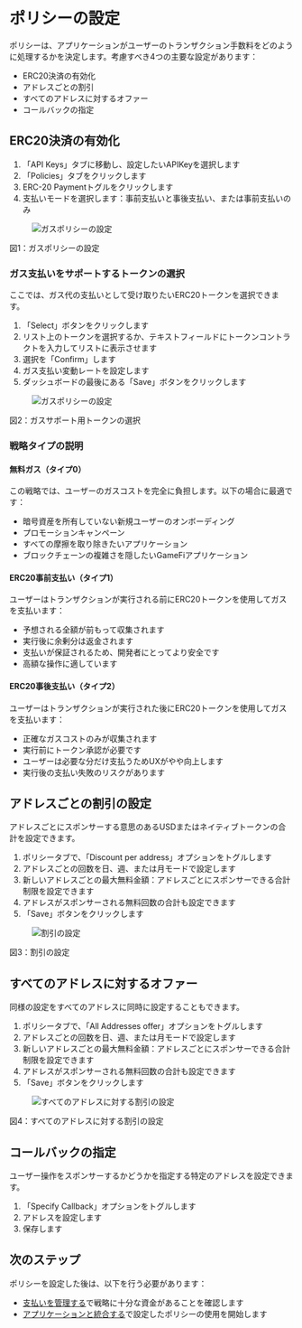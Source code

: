 
# ポリシーの設定

ポリシーは、アプリケーションがユーザーのトランザクション手数料をどのように処理するかを決定します。考慮すべき4つの主要な設定があります：

- ERC20決済の有効化
- アドレスごとの割引
- すべてのアドレスに対するオファー
- コールバックの指定

## ERC20決済の有効化

1. 「API Keys」タブに移動し、設定したいAPIKeyを選択します
2. 「Policies」タブをクリックします
3. ERC-20 Paymentトグルをクリックします
4. 支払いモードを選択します：事前支払いと事後支払い、または事前支払いのみ

<div className="mt-8 mb-8">
  <figure className="text-center">
    <img 
      src="/assets/aaPlatform/gifs/erc20.gif" 
      alt="ガスポリシーの設定"
      className="mx-auto rounded-lg shadow-md"
    />
  </figure>
  <figcaption className="mt-2 text-sm italic text-gray-600 text-center">
      図1：ガスポリシーの設定
  </figcaption>
</div>

### ガス支払いをサポートするトークンの選択
ここでは、ガス代の支払いとして受け取りたいERC20トークンを選択できます。

1. 「Select」ボタンをクリックします
2. リスト上のトークンを選択するか、テキストフィールドにトークンコントラクトを入力してリストに表示させます
3. 選択を「Confirm」します
4. ガス支払い変動レートを設定します
5. ダッシュボードの最後にある「Save」ボタンをクリックします

<div className="mt-8 mb-8">
  <figure className="text-center">
    <img 
      src="/assets/aaPlatform/gifs/erc20config.gif" 
      alt="ガスポリシーの設定"
      className="mx-auto rounded-lg shadow-md"
    />
  </figure>
  <figcaption className="mt-2 text-sm italic text-gray-600 text-center">
      図2：ガスサポート用トークンの選択
  </figcaption>
</div>

### 戦略タイプの説明

#### 無料ガス（タイプ0）

この戦略では、ユーザーのガスコストを完全に負担します。以下の場合に最適です：
- 暗号資産を所有していない新規ユーザーのオンボーディング
- プロモーションキャンペーン
- すべての摩擦を取り除きたいアプリケーション
- ブロックチェーンの複雑さを隠したいGameFiアプリケーション

#### ERC20事前支払い（タイプ1）

ユーザーはトランザクションが実行される前にERC20トークンを使用してガスを支払います：
- 予想される全額が前もって収集されます
- 実行後に余剰分は返金されます
- 支払いが保証されるため、開発者にとってより安全です
- 高額な操作に適しています

#### ERC20事後支払い（タイプ2）

ユーザーはトランザクションが実行された後にERC20トークンを使用してガスを支払います：
- 正確なガスコストのみが収集されます
- 実行前にトークン承認が必要です
- ユーザーは必要な分だけ支払うためUXがやや向上します
- 実行後の支払い失敗のリスクがあります

## アドレスごとの割引の設定

アドレスごとにスポンサーする意思のあるUSDまたはネイティブトークンの合計を設定できます。

1. ポリシータブで、「Discount per address」オプションをトグルします
2. アドレスごとの回数を日、週、または月モードで設定します
3. 新しいアドレスごとの最大無料金額：アドレスごとにスポンサーできる合計制限を設定できます
4. アドレスがスポンサーされる無料回数の合計も設定できます
5. 「Save」ボタンをクリックします

<div className="mt-8 mb-8">
  <figure className="text-center">
    <img 
      src="/assets/aaPlatform/gifs/discount.gif" 
      alt="割引の設定"
      className="mx-auto rounded-lg shadow-md"
    />
  </figure>
  <figcaption className="mt-2 text-sm italic text-gray-600 text-center">
      図3：割引の設定
  </figcaption>
</div>

## すべてのアドレスに対するオファー

同様の設定をすべてのアドレスに同時に設定することもできます。

1. ポリシータブで、「All Addresses offer」オプションをトグルします
2. アドレスごとの回数を日、週、または月モードで設定します
3. 新しいアドレスごとの最大無料金額：アドレスごとにスポンサーできる合計制限を設定できます
4. アドレスがスポンサーされる無料回数の合計も設定できます
5. 「Save」ボタンをクリックします

<div className="mt-8 mb-8">
  <figure className="text-center">
    <img 
      src="/assets/aaPlatform/gifs/alldiscount.gif" 
      alt="すべてのアドレスに対する割引の設定"
      className="mx-auto rounded-lg shadow-md"
    />
  </figure>
  <figcaption className="mt-2 text-sm italic text-gray-600 text-center">
      図4：すべてのアドレスに対する割引の設定
  </figcaption>
</div>

## コールバックの指定

ユーザー操作をスポンサーするかどうかを指定する特定のアドレスを設定できます。

1. 「Specify Callback」オプションをトグルします
2. アドレスを設定します
3. 保存します

## 次のステップ

ポリシーを設定した後は、以下を行う必要があります：
- [支払いを管理する](/ja/developer-tools/aa-platform/payment-management)で戦略に十分な資金があることを確認します
- [アプリケーションと統合する](/ja/developer-tools/aa-platform/integration-and-best-practices)で設定したポリシーの使用を開始します

<PageFeedback path="/ja/developer-tools/aa-platform/configuring-policies" /> 